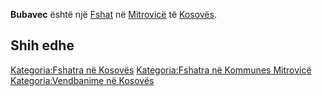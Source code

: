 {{Fshat në Kosovës
 | Emri                = Bubavec
| sqi_N_name = Bubavec
| sqi_N_FULL_NAME_RO = Bubavec
| sqi_N_FULL_NAME_ND_RO = Bubavec
| sqi_N_SORT_NAME_RG = BUBAVEC
| sqi_N_FULL_NAME_RG = Bubavec
| sqi_N_FULL_NAME_ND_RG = Bubavec
| srp_N_name = Bobovac
| srp_N_FULL_NAME_RO = Bobovac
| srp_N_FULL_NAME_ND_RO = Bobovac
| srp_N_SORT_NAME_RG = BOBOVAC
| srp_N_FULL_NAME_RG = Bobovac
| srp_N_FULL_NAME_ND_RG = Bobovac
| srp_NS_name = Бобовац
| srp_NS_FULL_NAME_RO = Бобовац
| srp_NS_FULL_NAME_ND_RO = Бобовац
| srp_NS_SORT_NAME_RG = БОБОВАЦ
| srp_NS_FULL_NAME_RG = Бобовац
| srp_NS_FULL_NAME_ND_RG = Бобовац
| std_V_name = Bubajec
| std_V_FULL_NAME_RO = Bubajec
| std_V_FULL_NAME_ND_RO = Bubajec
| std_V_SORT_NAME_RG = BUBAJEC
| std_V_FULL_NAME_RG = Bubajec
| std_V_FULL_NAME_ND_RG = Bubajec

 | Emri (Rasa dhanore) = 
 | Figura              = 
 | Shteti              = Kosovo
 | Komuna              = Mitrovicë
 | Kodi postar         = 
 | Sipërfaqja          = 

 | Popullsia           = 

 | Regj. i popullsisë  = 
 | Dend. e popullsisë  = 
 | Faqja zyrtare       = 
 <!--- Koordinatat ----> 
 | Gjerësia            = 42.55
 | Gjatësia            = 20.721944
 | Lartësia            = 
}}
'''Bubavec''' është një [[Fshat]] në [[Mitrovicë]] të [[Kosovës]].

<!-- == Gjeografia == -->
<!-- == Historia == -->
<!-- == Demografia == -->
== Shih edhe ==
{{Komuna Mitrovicë}}
{{Kosovo-Administrata-Cung}}

[[Kategoria:Fshatra në Kosovës]]
[[Kategoria:Fshatra në Kommunes Mitrovicë]]
[[Kategoria:Vendbanime në Kosovës]]